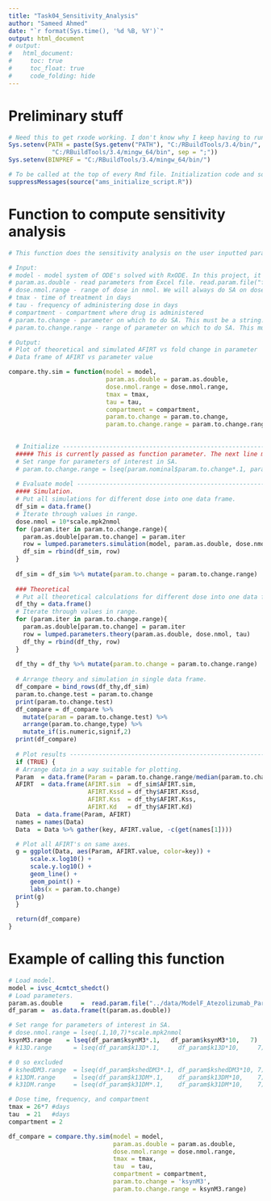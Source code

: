 ```yaml
---
title: "Task04_Sensitivity_Analysis"
author: "Sameed Ahmed"
date: "`r format(Sys.time(), '%d %B, %Y')`"
output: html_document
# output:
#   html_document:
#     toc: true
#     toc_float: true
#     code_folding: hide
---
```


# Preliminary stuff

```r
# Need this to get rxode working. I don't know why I keep having to run this.
Sys.setenv(PATH = paste(Sys.getenv("PATH"), "C:/RBuildTools/3.4/bin/",
            "C:/RBuildTools/3.4/mingw_64/bin", sep = ";"))
Sys.setenv(BINPREF = "C:/RBuildTools/3.4/mingw_64/bin/")

# To be called at the top of every Rmd file. Initialization code and some useful constants.
suppressMessages(source("ams_initialize_script.R"))
```

# Function to compute sensitivity analysis

```r
# This function does the sensitivity analysis on the user inputted parameter and compares the theoretical result to the simulated result.

# Input: 
# model - model system of ODE's solved with RxODE. In this project, it is 'ivsc_4cmtct_shedct'.
# param.as.double - read parameters from Excel file. read.param.file("file directory").
# dose.nmol.range - range of dose in nmol. We will always do SA on dose. <- Is this true?
# tmax - time of treatment in days
# tau - frequency of administering dose in days
# compartment - compartment where drug is administered
# param.to.change - parameter on which to do SA. This must be a string.
# param.to.change.range - range of parameter on which to do SA. This must be a vector of odd length.

# Output:
# Plot of theoretical and simulated AFIRT vs fold change in parameter
# Data frame of AFIRT vs parameter value

compare.thy.sim = function(model = model, 
                           param.as.double = param.as.double,
                           dose.nmol.range = dose.nmol.range,
                           tmax = tmax,
                           tau = tau,
                           compartment = compartment,
                           param.to.change = param.to.change,
                           param.to.change.range = param.to.change.range) {

    
  # Initialize ------------------------------------------------------------------------------------------
  ##### This is currently passed as function parameter. The next line may be unnecessary.
  # Set range for parameters of interest in SA.
  # param.to.change.range = lseq(param.nominal$param.to.change*.1, param.nominal$param.to.change*10, 7)
  
  # Evaluate model --------------------------------------------------------------------------------------
  #### Simulation.
  # Put all simulations for different dose into one data frame.
  df_sim = data.frame()
  # Iterate through values in range. 
  dose.nmol = 10*scale.mpk2nmol
  for (param.iter in param.to.change.range){
    param.as.double[param.to.change] = param.iter
    row = lumped.parameters.simulation(model, param.as.double, dose.nmol, tmax, tau, compartment)
    df_sim = rbind(df_sim, row)
  }
  
  df_sim = df_sim %>% mutate(param.to.change = param.to.change.range)
  
  ### Theoretical
  # Put all theoretical calculations for different dose into one data frame.
  df_thy = data.frame()
  # Iterate through values in range.
  for (param.iter in param.to.change.range){
    param.as.double[param.to.change] = param.iter
    row = lumped.parameters.theory(param.as.double, dose.nmol, tau)
    df_thy = rbind(df_thy, row)
  }
  
  df_thy = df_thy %>% mutate(param.to.change = param.to.change.range)
  
  # Arrange theory and simulation in single data frame.
  df_compare = bind_rows(df_thy,df_sim)
  param.to.change.test = param.to.change
  print(param.to.change.test)
  df_compare = df_compare %>%
    mutate(param = param.to.change.test) %>%
    arrange(param.to.change,type) %>%
    mutate_if(is.numeric,signif,2)
  print(df_compare)
  
  # Plot results -------------------------------------------------------------------------------------
  if (TRUE) {
  # Arrange data in a way suitable for plotting.
  Param  = data.frame(Param = param.to.change.range/median(param.to.change.range))
  AFIRT  = data.frame(AFIRT.sim  = df_sim$AFIRT.sim,
                      AFIRT.Kssd = df_thy$AFIRT.Kssd,
                      AFIRT.Kss  = df_thy$AFIRT.Kss,
                      AFIRT.Kd   = df_thy$AFIRT.Kd)
  Data  = data.frame(Param, AFIRT)
  names = names(Data)
  Data  = Data %>% gather(key, AFIRT.value, -c(get(names[1])))

  # Plot all AFIRT's on same axes.
  g = ggplot(Data, aes(Param, AFIRT.value, color=key)) +
      scale.x.log10() +
      scale.y.log10() +
      geom_line() +
      geom_point() + 
      labs(x = param.to.change)
  print(g)
  }
  
  return(df_compare)
}

```

# Example of calling this function
```r
# Load model.
model = ivsc_4cmtct_shedct()
# Load parameters.
param.as.double     =  read.param.file("../data/ModelF_Atezolizumab_Params.xlsx")
df_param =  as.data.frame(t(param.as.double))

# Set range for parameters of interest in SA.
# dose.nmol.range = lseq(.1,10,7)*scale.mpk2nmol
ksynM3.range    = lseq(df_param$ksynM3*.1,   df_param$ksynM3*10,   7)
# k13D.range      = lseq(df_param$k13D*.1,     df_param$k13D*10,     7)

# 0 so excluded
# kshedDM3.range  = lseq(df_param$kshedDM3*.1, df_param$kshedDM3*10, 7)
# k13DM.range     = lseq(df_param$k13DM*.1,    df_param$k13DM*10,    7)
# k31DM.range     = lseq(df_param$k31DM*.1,    df_param$k31DM*10,    7)

# Dose time, frequency, and compartment
tmax = 26*7 #days
tau  = 21   #days
compartment = 2

df_compare = compare.thy.sim(model = model,
                             param.as.double = param.as.double,
                             dose.nmol.range = dose.nmol.range,
                             tmax = tmax,
                             tau  = tau,
                             compartment = compartment,
                             param.to.change = 'ksynM3',
                             param.to.change.range = ksynM3.range)
```